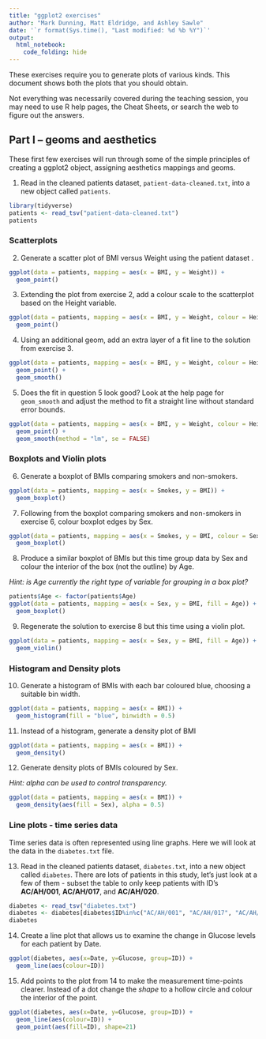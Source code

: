 ```yaml
---
title: "ggplot2 exercises"
author: "Mark Dunning, Matt Eldridge, and Ashley Sawle"
date: '`r format(Sys.time(), "Last modified: %d %b %Y")`'
output:
  html_notebook:
    code_folding: hide
---
```


These exercises require you to generate plots of various kinds. This document
shows both the plots that you should obtain.

Not everything was necessarily covered during the teaching session, you may need
to use R help pages, the Cheat Sheets, or search the web to figure out the 
answers.

## Part I -- geoms and aesthetics

These first few exercises will run through some of the simple principles of
creating a ggplot2 object, assigning aesthetics mappings and geoms.

1. Read in the cleaned patients dataset, `patient-data-cleaned.txt`, into a
   new object called `patients`.

```r
library(tidyverse)
patients <- read_tsv("patient-data-cleaned.txt")
patients
```

### Scatterplots

2. Generate a scatter plot of BMI versus Weight using the patient dataset .

```r
ggplot(data = patients, mapping = aes(x = BMI, y = Weight)) +
  geom_point()
```

3. Extending the plot from exercise 2, add a colour scale to the scatterplot
   based on the Height variable.

```r
ggplot(data = patients, mapping = aes(x = BMI, y = Weight, colour = Height)) +
  geom_point()
```

4. Using an additional geom, add an extra layer of a fit line to the solution
   from exercise 3.

```r
ggplot(data = patients, mapping = aes(x = BMI, y = Weight, colour = Height)) +
  geom_point() +
  geom_smooth()
```

5. Does the fit in question 5 look good? Look at the help page for
   `geom_smooth` and adjust the method to fit a straight line without standard
   error bounds.

```r
ggplot(data = patients, mapping = aes(x = BMI, y = Weight, colour = Height)) +
  geom_point() +
  geom_smooth(method = "lm", se = FALSE)
```

### Boxplots and Violin plots

6. Generate a boxplot of BMIs comparing smokers and non-smokers.

```r
ggplot(data = patients, mapping = aes(x = Smokes, y = BMI)) +
  geom_boxplot()
```

7. Following from the boxplot comparing smokers and non-smokers in exercise 6,
   colour boxplot edges by Sex.

```r
ggplot(data = patients, mapping = aes(x = Smokes, y = BMI, colour = Sex)) +
  geom_boxplot()
```

8. Produce a similar boxplot of BMIs but this time group data by Sex and colour
   the interior of the box (not the outline) by Age.

_Hint: is Age currently the right type of variable for grouping in a box plot?_

```r
patients$Age <- factor(patients$Age)
ggplot(data = patients, mapping = aes(x = Sex, y = BMI, fill = Age)) +
  geom_boxplot()
```

9. Regenerate the solution to exercise 8 but this time using a violin plot.

```r
ggplot(data = patients, mapping = aes(x = Sex, y = BMI, fill = Age)) +
  geom_violin()
```

### Histogram and Density plots

10. Generate a histogram of BMIs with each bar coloured blue, choosing a
    suitable bin width.

```r
ggplot(data = patients, mapping = aes(x = BMI)) +
  geom_histogram(fill = "blue", binwidth = 0.5)
```

11. Instead of a histogram, generate a density plot of BMI

```r
ggplot(data = patients, mapping = aes(x = BMI)) +
  geom_density()
```

12. Generate density plots of BMIs coloured by Sex.

_Hint: alpha can be used to control transparency._

```r
ggplot(data = patients, mapping = aes(x = BMI)) +
  geom_density(aes(fill = Sex), alpha = 0.5)
```

### Line plots - time series data

Time series data is often represented using line graphs. Here we will look at 
the data in the `diabetes.txt` file.

13. Read in the cleaned patients dataset, `diabetes.txt`, into a new object 
called `diabetes`. There are lots of patients in this study, let's just look at 
a few of them - subset the table to only keep patients with ID's **AC/AH/001**, 
**AC/AH/017**, and **AC/AH/020**.


```r
diabetes <- read_tsv("diabetes.txt")
diabetes <- diabetes[diabetes$ID%in%c("AC/AH/001", "AC/AH/017", "AC/AH/020"),]
diabetes
```

14. Create a line plot that allows us to examine the change in Glucose levels
for each patient by Date.

```r
ggplot(diabetes, aes(x=Date, y=Glucose, group=ID)) +
  geom_line(aes(colour=ID))
```

15. Add points to the plot from 14 to make the measurement time-points clearer.
Instead of a dot change the *shape* to a hollow circle and colour the 
interior of the point.

```r
ggplot(diabetes, aes(x=Date, y=Glucose, group=ID)) +
  geom_line(aes(colour=ID)) +
  geom_point(aes(fill=ID), shape=21)
```
